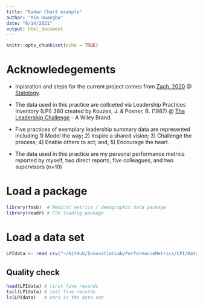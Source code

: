 ```yaml
---
title: "Radar Chart example"
author: "Min Hwangbo"
date: "6/14/2021"
output: html_document
---
```


```r
knitr::opts_chunk$set(echo = TRUE)
```

# Acknowledegements

* Inpisration and steps for the current project comes from [Zach, 2020](https://www.statology.org/radar-chart-in-r/#:~:text=%20In%20order%20to%20create%20a%20radar%20chart,to%20display%20on%20the%20radar%20chart.%20More%20) @ [Statology](https://www.statology.org/).

* The data used in this practice are collceted via Leadership Practices Inventory (LPI) 360 created by Kouzes, J. & Posner, B. (1987) @ [The Leadership Challenge](https://www.leadershipchallenge.com/) - A Wiley Brand. 

* Five practices of exemplary leadership summary data are represented including 1) Model the way; 2) Inspire a shared vision; 3) Challenge the process; 4) Enable others to act; and, 5) Encourage the heart.

* The data used in this practice are my personal performance metrics reported by myself, two direct reports, five colleagues, and two supervisors (n=10)

# Load a package
```r
library(fmsb)  # Medical metrics / demographic data package
library(readr) # CSV loading package
```

# Load a data set 
```r
LPIdata <- read_csv("~/GitHub/InnovationLab/PerformanceMetrics/LPI/Data/MH_LPI_2019.csv")
```

## Quality check
```r
head(LPIdata) # first five records
tail(LPIdata) # last five records
ls(LPIdata)   # vars in the data set
```